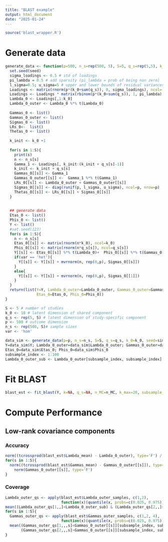 ```yaml
---
title: "BLAST example"
output: html_document
date: "2025-01-24"
---
```


```r
source('blast_wrapper.R')
```


# Generate data

```r
generate_data <- function(p=500, n_s=rep(500, 5), S=5, q_s=rep(5,5), k_0=10, seed=123, var='het'){
  set.seed(seed)
  sigma_loadings <- 0.5 # std of loadings
  pi_lambda = 0.5 # add sparsity (pi_lambda = prob of being non zero)
  l_sigma=0.5; u_sigma=5 # upper and lower bounds of residual variances
  Loadings <- matrix(rnorm(p*(k_0+sum(q_s)), 0, sigma_loadings), ncol=(k_0+sum(q_s)))
  Loadings <- Loadings * matrix(rbinom(p*(k_0+sum(q_s)), 1, pi_lambda), nrow=p)
  Lambda_0 <- Loadings[,1:k_0]
  Lambda_0_outer <- Lambda_0 %*% t(Lambda_0)
  
  Gammas_0 <- list()
  Gammas_0_outer <- list()
  Sigmas_0 <- list()
  LRs_0<-  list()
  Thetas_0 <- list()
  
  k_init <- k_0 +1
  
  for(s in 1:S){
    print(s)
    n <- n_s[s]
    Gamma_1 <- Loadings[, k_init:(k_init + q_s[s]-1)]
    k_init <- k_init + q_s[s]
    Gammas_0[[s]] <- Gamma_1
    Gammas_0_outer[[s]] <-  Gamma_1 %*% t(Gamma_1)
    LRs_0[[s]] <- Lambda_0_outer + Gammas_0_outer[[s]] 
    Sigmas_0[[s]] <- diag(runif(p, l_sigma, u_sigma), ncol=p, nrow=p)
    Thetas_0[[s]] <- LRs_0[[s]] + Sigmas_0[[s]]
  }
  
  
  ## generate data
  Etas_0 <- list()
  Phis_0 <- list()
  Y <- list()
  #set.seed(123)
  for(s in 1:S){
    n <- n_s[s]
    Etas_0[[s]] <- matrix(rnorm(n*k_0), ncol=k_0)
    Phis_0[[s]] <- matrix(rnorm(n*q_s[s]), ncol=q_s[s])
    Y[[s]] <- Etas_0[[s]] %*% t(Lambda_0)+  Phis_0[[s]] %*% t(Gammas_0[[s]])
    if(var == 'het'){
      Y[[s]] <- Y[[s]] + mvrnorm(n, rep(0,p), Sigmas_0[[s]])
    }
    else{
      Y[[s]] <- Y[[s]] + mvrnorm(n, rep(0,p), Sigmas_0[[1]])
    }
  }
  return(list(Y=Y, Lambda_0_outer=Lambda_0_outer, Gammas_0_outer=Gammas_0_outer,
              Etas_0=Etas_0, Phis_0=Phis_0))
}
```

```r
S <- 5 # number of studies
k_0 <- 10 # latent dimension of shared component
q_s <- rep(5, S) # latent dimension of study-specific component
p <- 500 # outcome dimension 
n_s <- rep(500, S)# sample sizes
var <- 'hom'

data_sim <- generate_data(p=p, n_s=n_s, S=S, q_s=q_s, k_0=k_0, seed=sim, var=var)
Y=data_sim$Y; Lambda_0_outer=data_sim$Lambda_0_outer; Gammas_0_outer=data_sim$Gammas_0_outer;
Etas_0=data_sim$Etas_0; Phis_0=data_sim$Phis_0
subsample_index <- 1:100
Lambda_0_outer_sub <- Lambda_0_outer[subsample_index, subsample_index]
```

# Fit BLAST

```r
blast_est <- fit_blast(Y, k=NA, q_s=NA, n_MC=n_MC, k_max=20, subsample_index=subsample_index) 
```

# Compute Performance

## Low-rank covariance components

### Accuracy
```r
norm((tcrossprod(blast_est$Lambda_mean) - Lambda_0_outer), type='F') / norm(Lambda_0_outer, type='F')
for(s in 1:S){
  norm((tcrossprod(blast_est$Gammas_mean) - Gammas_0_outer[[s]]), type='F') / 
    norm(Gammas_0_outer[[s]], type='F')
}
```

### Coverage
```r
Lambda_outer_qs <- apply(blast_est$Lambda_outer_samples, c(1,2), 
                         function(x)(quantile(x, probs=c(0.025, 0.975))))
mean((Lambda_outer_qs[1,,]<Lambda_0_outer_sub) & (Lambda_outer_qs[2,,]>Lambda_0_outer_sub))
for(s in 1:S){
  Gammas_outer_qs <- apply(blast_est$Gammas_outer_samples, c(1,2, 4), 
                         function(x)(quantile(x, probs=c(0.025, 0.975))))
  mean((Gammas_outer_qs[1,,,s]<Gammas_0_outer[[s]][subsample_index, subsample_index]) &
       (Gammas_outer_qs[2,,,s]>Gammas_0_outer[[s]][subsample_index, subsample_index]))
}
```

